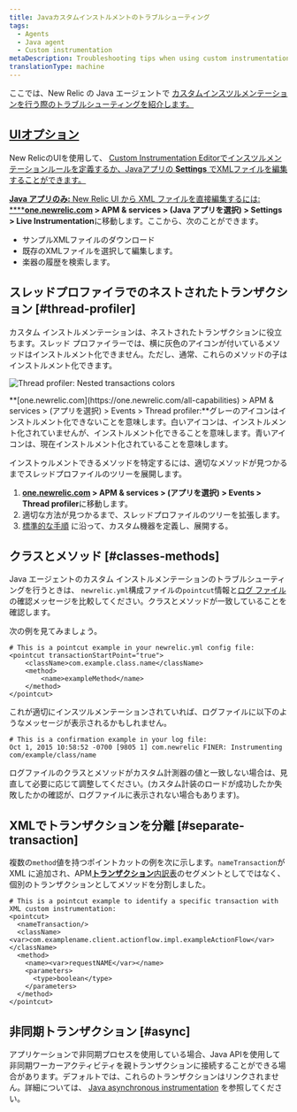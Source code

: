 ```yaml
---
title: Javaカスタムインストルメントのトラブルシューティング
tags:
  - Agents
  - Java agent
  - Custom instrumentation
metaDescription: Troubleshooting tips when using custom instrumentation with your New Relic Java agent.
translationType: machine
---
```



ここでは、New Relic の Java エージェントで [カスタムインスツルメンテーションを行う際のトラブルシューティングを紹介します。](/docs/agents/java-agent/custom-instrumentation/java-custom-instrumentation)

## [UIオプション](/docs/agents/java-agent/custom-instrumentation/java-custom-instrumentation)

[](/docs/agents/java-agent/custom-instrumentation/java-custom-instrumentation)New RelicのUIを使用して、 [Custom Instrumentation Editorでインスツルメンテーションルールを定義するか、Javaアプリの **Settings** でXMLファイルを編集することができます。](/docs/agents/java-agent/custom-instrumentation/custom-instrumentation-editor-quickly-customize-your-java-instrumentation)

[](/docs/agents/java-agent/custom-instrumentation/custom-instrumentation-editor-quickly-customize-your-java-instrumentation)

[**Java アプリのみ:** New Relic UI から XML ファイルを直接編集するには: ****](/docs/agents/java-agent/custom-instrumentation/custom-instrumentation-editor-quickly-customize-your-java-instrumentation)**[one.newrelic.com](https://one.newrelic.com/all-capabilities) > APM & services > (Java アプリを選択) > Settings > Live Instrumentation**に移動します。ここから、次のことができます。

* サンプルXMLファイルのダウンロード
* 既存のXMLファイルを選択して編集します。
* 楽器の履歴を検索します。

## スレッドプロファイラでのネストされたトランザクション [#thread-profiler]

カスタム インストルメンテーションは、ネストされたトランザクションに役立ちます。スレッド プロファイラーでは、横に灰色のアイコンが付いているメソッドはインストルメント化できません。ただし、通常、これらのメソッドの子はインストルメント化できます。

<img
  title="Thread profiler: Nested transactions colors"
  alt="Thread profiler: Nested transactions colors"
  src={apmJavaCustomInstrumentationColors}
/>

<figcaption>
  **[one.newrelic.com](https://one.newrelic.com/all-capabilities) > APM & services > (アプリを選択) > Events > Thread profiler:**グレーのアイコンはインストルメント化できないことを意味します。白いアイコンは、インストルメント化されていませんが、インストルメント化できることを意味します。青いアイコンは、現在インストルメント化されていることを意味します。
</figcaption>

インストゥルメントできるメソッドを特定するには、適切なメソッドが見つかるまでスレッドプロファイルのツリーを展開します。

1. **[one.newrelic.com](https://one.newrelic.com/all-capabilities) > APM & services > (アプリを選択) > Events > Thread profiler**に移動します。
2. 適切な方法が見つかるまで、スレッドプロファイルのツリーを拡張します。
3. [標準的な手順](/docs/agents/java-agent/custom-instrumentation/custom-instrumentation-editor-quickly-customize-your-java-instrumentation) に沿って、カスタム機器を定義し、展開する。

## クラスとメソッド [#classes-methods]

Java エージェントのカスタム インストルメンテーションのトラブルシューティングを行うときは、 `newrelic.yml`構成ファイルの`pointcut`情報と[ログ ファイル](/docs/agents/java-agent/troubleshooting/generating-logs-troubleshooting-java)の確認メッセージを比較してください。クラスとメソッドが一致していることを確認します。

次の例を見てみましょう。

```
# This is a pointcut example in your newrelic.yml config file:
<pointcut transactionStartPoint="true">
    <className>com.example.class.name</className>
    <method>
        <name>exampleMethod</name>
    </method>
</pointcut>
```

これが適切にインスツルメンテーションされていれば、ログファイルに以下のようなメッセージが表示されるかもしれません。

```
# This is a confirmation example in your log file:
Oct 1, 2015 10:58:52 -0700 [9805 1] com.newrelic FINER: Instrumenting com/example/class/name
```

ログファイルのクラスとメソッドがカスタム計測器の値と一致しない場合は、見直して必要に応じて調整してください。(カスタム計装のロードが成功したか失敗したかの確認が、ログファイルに表示されない場合もあります)。

## XMLでトランザクションを分離 [#separate-transaction]

複数の`method`値を持つポイントカットの例を次に示します。`nameTransaction`が XML に追加され、APM[**トランザクション**内訳表](/docs/apm/applications-menu/monitoring/transactions-page)のセグメントとしてではなく、個別のトランザクションとしてメソッドを分割しました。

```
# This is a pointcut example to identify a specific transaction with XML custom instrumentation:
<pointcut>
  <nameTransaction/>
  <className><var>com.examplename.client.actionflow.impl.exampleActionFlow</var></className>
  <method>
    <name><var>requestNAME</var></name>
    <parameters>
      <type>boolean</type>
    </parameters>
  </method>
</pointcut>
```

## 非同期トランザクション [#async]

アプリケーションで非同期プロセスを使用している場合、Java APIを使用して非同期ワーカーアクティビティを親トランザクションに接続することができる場合があります。デフォルトでは、これらのトランザクションはリンクされません。詳細については、 [Java asynchronous instrumentation](/docs/agents/java-agent/async-instrumentation/introduction-java-async-instrumentation) を参照してください。